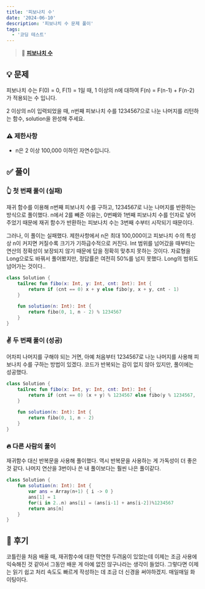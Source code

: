 ```yaml
---
title: '피보나치 수'
date: '2024-06-10'
description: '피보나치 수 문제 풀이'
tags:
  - '코딩 테스트'
---
```


> 📍 [**피보나치 수**](https://school.programmers.co.kr/learn/courses/30/lessons/12945)

## 💡 문제

피보나치 수는 F(0) = 0, F(1) = 1일 때, 1 이상의 n에 대하여 F(n) = F(n-1) + F(n-2) 가 적용되는 수 입니다.

2 이상의 n이 입력되었을 때, n번째 피보나치 수를 1234567으로 나눈 나머지를 리턴하는 함수, solution을 완성해 주세요.

### ⚠️ 제한사항

- n은 2 이상 100,000 이하인 자연수입니다.

## ✅ 풀이

### 👆 첫 번째 풀이 (실패)

재귀 함수를 이용해 n번째 피보나치 수를 구하고, 1234567로 나눈 나머지를 반환하는 방식으로 풀이했다. n에서 2를 빼준 이유는, 0번째와 1번째 피보나치 수를 인자로 넣어주었기 때문에 재귀 함수가 반환하는 피보나치 수는 3번째 수부터 시작되기 때문이다. 

그러나, 이 풀이는 실패했다. 제한사항에서 n은 최대 100,000이고 피보나치 수의 특성상 n이 커지면 커질수록 크기가 기하급수적으로 커진다. Int 범위를 넘어갔을 때부터는 연산의 정확성이 보장되지 않기 때문에 답을 정확히 맞추지 못하는 것이다. 자료형을 Long으로도 바꿔서 풀어봤지만, 정답률은 여전히 50%를 넘지 못했다. Long의 범위도 넘어가는 것이다..

```kotlin
class Solution {
    tailrec fun fibo(x: Int, y: Int, cnt: Int): Int {
        return if (cnt == 0) x + y else fibo(y, x + y, cnt - 1)
    }
    
    fun solution(n: Int): Int {
        return fibo(0, 1, n - 2) % 1234567
    }
}
```

### ✌️ 두 번째 풀이 (성공)

어차피 나머지를 구해야 되는 거면, 아예 처음부터 1234567로 나눈 나머지를 사용해 피보나치 수를 구하는 방법이 있겠다. 코드가 반복되는 감이 없지 않아 있지만, 풀이에는 성공했다. 

```kotlin
class Solution {
    tailrec fun fibo(x: Int, y: Int, cnt: Int): Int {
        return if (cnt == 0) (x + y) % 1234567 else fibo(y % 1234567, (x + y) % 1234567, cnt - 1)
    }
    
    fun solution(n: Int): Int {
        return fibo(0, 1, n - 2)
    }
}
```

### 🔥 다른 사람의 풀이

재귀함수 대신 반복문을 사용해 풀이했다. 역시 반복문을 사용하는 게 가독성이 더 좋은 것 같다. 나머지 연산을 3번이나 쓴 내 풀이보다는 훨씬 나은 풀이같다. 

```kotlin
class Solution {
    fun solution(n: Int): Int {
        var ans = Array(n+1) { i -> 0 }
        ans[1] = 1
        for(i in 2..n) ans[i] = (ans[i-1] + ans[i-2])%1234567
        return ans[n]
    }
}
```

## 💭 후기

코틀린을 처음 배울 때, 재귀함수에 대한 막연한 두려움이 있었는데 이제는 조금 사용에 익숙해진 것 같아서 그동안 배운 게 아예 없진 않구나라는 생각이 들었다. 그렇다면 이제는 읽기 쉽고 처리 속도도 빠르게 작성하는 데 조금 더 신경을 써야하겠지. 매일매일 화이팅이다.
